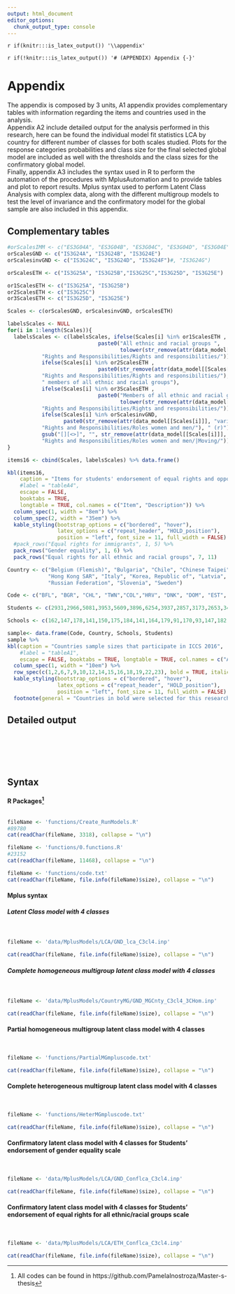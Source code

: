 ```yaml
---
output: html_document
editor_options: 
  chunk_output_type: console
---
```

`r if(knitr:::is_latex_output()) '\\appendix'`

`r if(!knitr:::is_latex_output()) '# (APPENDIX) Appendix {-}'` 

# Appendix  

The appendix is composed by 3 units, A1 appendix provides complementary tables with information regarding the items and countries used in the analysis.   
Appendix A2 include detailed output for the analysis performed in this research, here can be found the individual model fit statistics LCA by country for different number of classes for both scales studied. Plots for the response categories probabilities and class size for the final selected global model are included as well with the thresholds and the class sizes for the confirmatory global model.  
Finally, appendix A3 includes the syntax used in R to perform the automation of the procedures with MplusAutomation and to provide tables and plot to report results. Mplus syntax used to perform Latent Class Analysis with complex data, along with the different multigroup models to test the level of invariance and the confirmatory model for the global sample are also included in this appendix.    

## Complementary tables  


```r
#orScalesIMM <- c("ES3G04A", "ES3G04B", "ES3G04C", "ES3G04D", "ES3G04E")
orScalesGND <- c("IS3G24A", "IS3G24B", "IS3G24E")
orScalesinvGND <- c("IS3G24C", "IS3G24D", "IS3G24F")#, "IS3G24G")

orScalesETH <- c("IS3G25A", "IS3G25B","IS3G25C","IS3G25D", "IS3G25E")

or1ScalesETH <- c("IS3G25A", "IS3G25B")
or2ScalesETH <- c("IS3G25C")
or3ScalesETH <- c("IS3G25D", "IS3G25E")

Scales <- c(orScalesGND, orScalesinvGND, orScalesETH)

labelsScales <- NULL
for(i in 1:length(Scales)){
  labelsScales <- c(labelsScales, ifelse(Scales[i] %in% or1ScalesETH , 
                             paste0("All ethnic and racial groups ",
                                    tolower(str_remove(attr(data_model[[Scales[i]]], "variable.label"), 
           "Rights and Responsibilities/Rights and responsibilities/"))),
           ifelse(Scales[i] %in% or2ScalesETH , 
                             paste0(str_remove(attr(data_model[[Scales[i]]], "variable.label"), 
           "Rights and Responsibilities/Rights and responsibilities/"),
           " members of all ethnic and racial groups"),
           ifelse(Scales[i] %in% or3ScalesETH , 
                             paste0("Members of all ethnic and racial groups ",
                                    tolower(str_remove(attr(data_model[[Scales[i]]], "variable.label"), 
           "Rights and Responsibilities/Rights and responsibilities/"))),
           ifelse(Scales[i] %in% orScalesinvGND,
                  paste0(str_remove(attr(data_model[[Scales[i]]], "variable.label"), 
           "Rights and Responsibilities/Roles women and men/"), " (r)"),
           gsub("[][<>]", "", str_remove(attr(data_model[[Scales[i]]], "variable.label"), 
           "Rights and Responsibilities/Roles women and men/|Moving/")))))))
}

items16 <- cbind(Scales, labelsScales) %>% data.frame()

kbl(items16, 
    caption = "Items for students' endorsement of equal rights and opportunities. ICCS 2016", 
    #label = "tableA4",
    escape = FALSE,
    booktabs = TRUE,
    longtable = TRUE, col.names = c("Item", "Description")) %>% 
  column_spec(1, width = "8em") %>%
  column_spec(2, width = "35em") %>%
  kable_styling(bootstrap_options = c("bordered", "hover"), 
                latex_options = c("repeat_header", "HOLD_position"), 
                position = "left", font_size = 11, full_width = FALSE) %>% 
  #pack_rows("Equal rights for immigrants", 1, 5) %>% 
  pack_rows("Gender equality", 1, 6) %>%
  pack_rows("Equal rights for all ethnic and racial groups", 7, 11)

```

\newpage  


```r
Country <- c("Belgium (Flemish)", "Bulgaria", "Chile", "Chinese Taipei", "Colombia", "Croatia", "Denmark", "Dominican Republic", " Estonia", "Finland",
             "Hong Kong SAR", "Italy", "Korea, Republic of", "Latvia", "Lithuania", "Malta", "Mexico", "Netherlands", "Norway", "Peru", 
             "Russian Federation", "Slovenia", "Sweden")

Code <- c("BFL", "BGR", "CHL", "TWN","COL","HRV", "DNK", "DOM", "EST", "FIN", "HKG", "ITA", "KOR", "LVA", "LTU", "MLT", "MEX","NLD", "NOR", "PER", "RUS", "SVN", "SWE")

Students <- c(2931,2966,5081,3953,5609,3896,6254,3937,2857,3173,2653,3450,2601,3224,3631,3764,5526,2812,6271,5166,7289,2844,3264)

Schools <- c(162,147,178,141,150,175,184,141,164,179,91,170,93,147,182,47,213,123,148,206,352,145,155)

sample<- data.frame(Code, Country, Schools, Students)
sample %>% 
kbl(caption = "Countries sample sizes that participate in ICCS 2016", 
    #label = "tableA1",
    escape = FALSE, booktabs = TRUE, longtable = TRUE, col.names = c("AlphaCode","Country","Participating schools", "Participating students")) %>% 
  column_spec(1, width = "10em") %>%
  row_spec(c(1,2,6,7,9,10,12,14,15,16,18,19,22,23), bold = TRUE, italic = FALSE) %>% 
  kable_styling(bootstrap_options = c("bordered", "hover"), 
                latex_options = c("repeat_header", "HOLD_position"), 
                position = "left", font_size = 11, full_width = FALSE) %>% 
  footnote(general = "Countries in bold were selected for this research")
```  

\newpage  


\blandscape

## Detailed output

```r
```

\elandscape

```r
```


```r
```


\blandscape

```r
```

\elandscape

```r
```

```r
```

## Syntax

#### R Packages[^1]  

```r

```


[^1]: All codes can be found in https://github.com/PamelaInostroza/Master-s-thesis  

<!-- #### MplusAutomation syntax -->

```r
fileName <- 'functions/Create_RunModels.R'
#89780
cat(readChar(fileName, 3318), collapse = "\n")
```

<!-- #### Automatized R code -->

```r
fileName <- 'functions/0.functions.R'
#23152
cat(readChar(fileName, 11468), collapse = "\n")
```


```r
fileName <- 'functions/code.txt'
cat(readChar(fileName, file.info(fileName)$size), collapse = "\n")
```


#### Mplus syntax  

##### Latent Class model with 4 classes  

\  

```r
fileName <- 'data/MplusModels/LCA/GND_lca_C3cl4.inp'

cat(readChar(fileName, file.info(fileName)$size), collapse = "\n")
```


##### Complete homogeneous multigroup latent class model with 4 classes

\  

```r
fileName <- 'data/MplusModels/CountryMG/GND_MGCnty_C3cl4_3CHom.inp'

cat(readChar(fileName, file.info(fileName)$size), collapse = "\n")
```


#### Partial homogeneous multigroup latent class model with 4 classes  

\  

```r
fileName <- 'functions/PartialMGmpluscode.txt'

cat(readChar(fileName, file.info(fileName)$size), collapse = "\n")
```

#### Complete heterogeneous multigroup latent class model with 4 classes

\  

```r
fileName <- 'functions/HeterMGmpluscode.txt'

cat(readChar(fileName, file.info(fileName)$size), collapse = "\n")
```

#### Confirmatory latent class model with 4 classes for Students' endorsement of gender equality scale

\  

```r
fileName <- 'data/MplusModels/LCA/GND_Conflca_C3cl4.inp'

cat(readChar(fileName, file.info(fileName)$size), collapse = "\n")
```

#### Confirmatory latent class model with 4 classes for Students' endorsement of equal rights for all ethnic/racial groups scale

\  

```r

fileName <- 'data/MplusModels/LCA/ETH_Conflca_C3cl4.inp'

cat(readChar(fileName, file.info(fileName)$size), collapse = "\n")
```

